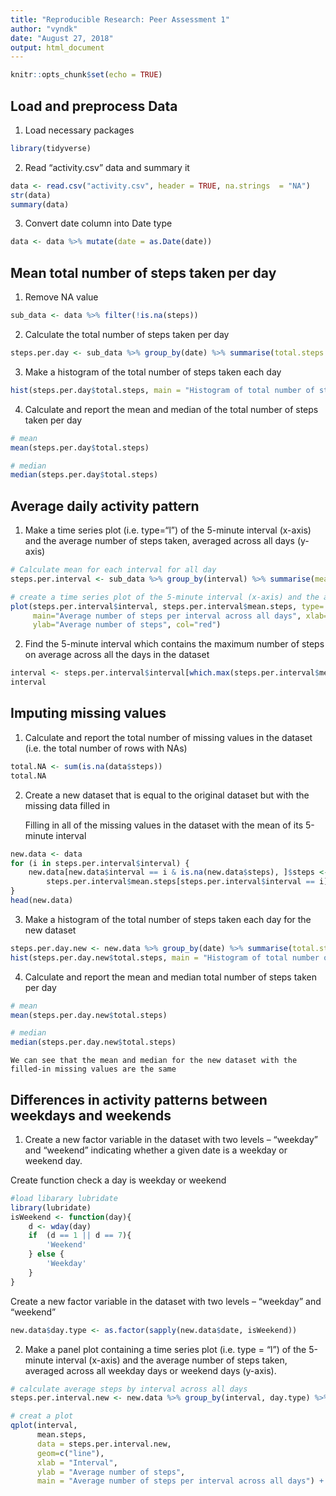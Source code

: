 ```yaml
---
title: "Reproducible Research: Peer Assessment 1"
author: "vyndk"
date: "August 27, 2018"
output: html_document
---
```


```r
knitr::opts_chunk$set(echo = TRUE)
```

## Load and preprocess Data
1. Load necessary packages
```r
library(tidyverse)
```
2. Read "activity.csv" data and summary it
```r
data <- read.csv("activity.csv", header = TRUE, na.strings  = "NA")
str(data)
summary(data)
```
3. Convert date column into Date type
```r
data <- data %>% mutate(date = as.Date(date))
```
## Mean total number of steps taken per day
1. Remove NA value

```r
sub_data <- data %>% filter(!is.na(steps))
```

2. Calculate the total number of steps taken per day

```r
steps.per.day <- sub_data %>% group_by(date) %>% summarise(total.steps = sum(steps, na.rm = TRUE))
```

3. Make a histogram of the total number of steps taken each day

```r
hist(steps.per.day$total.steps, main = "Histogram of total number of steps per day", xlab = "Total steps per day", col="red")
```

4. Calculate and report the mean and median of the total number of steps taken per day

```r
# mean
mean(steps.per.day$total.steps)
```

```r
# median
median(steps.per.day$total.steps)
```

## Average daily activity pattern

1. Make a time series plot (i.e. type="l") of the 5-minute interval (x-axis) and the average number of steps taken, averaged across all days (y-axis)
```r
# Calculate mean for each interval for all day
steps.per.interval <- sub_data %>% group_by(interval) %>% summarise(mean.steps = mean(steps, na.rm = TRUE))

# create a time series plot of the 5-minute interval (x-axis) and the average number of steps taken, averaged across all days
plot(steps.per.interval$interval, steps.per.interval$mean.steps, type='l', 
     main="Average number of steps per interval across all days", xlab="Interval", 
     ylab="Average number of steps", col="red")
```

2. Find the 5-minute interval which contains the maximum number of steps on average across all the days in the dataset

``` r
interval <- steps.per.interval$interval[which.max(steps.per.interval$mean.steps)]
interval
```

## Imputing missing values

1. Calculate and report the total number of missing values in the dataset (i.e. the total number of rows with NAs)

``` r
total.NA <- sum(is.na(data$steps))
total.NA
```

2. Create a new dataset that is equal to the original dataset but with the missing data filled in
   
   Filling in all of the missing values in the dataset with the mean of its 5-minute interval

``` r
new.data <- data
for (i in steps.per.interval$interval) {
    new.data[new.data$interval == i & is.na(new.data$steps), ]$steps <- 
        steps.per.interval$mean.steps[steps.per.interval$interval == i]
}
head(new.data)
```

3. Make a histogram of the total number of steps taken each day for the new dataset
    
```r
steps.per.day.new <- new.data %>% group_by(date) %>% summarise(total.steps = sum(steps, na.rm = TRUE))
hist(steps.per.day.new$total.steps, main = "Histogram of total number of steps per day", xlab = "Total steps per day", col="blue")
```

4. Calculate and report the mean and median total number of steps taken per day

```r
# mean
mean(steps.per.day.new$total.steps)
```

```r
# median
median(steps.per.day.new$total.steps)
```
    We can see that the mean and median for the new dataset with the filled-in missing values are the same
    
## Differences in activity patterns between weekdays and weekends

1. Create a new factor variable in the dataset with two levels – “weekday” and “weekend” indicating whether a given date is a weekday or weekend day.

Create function check a day is weekday or weekend
``` r
#load libarary lubridate
library(lubridate)
isWeekend <- function(day){
    d <- wday(day)
    if  (d == 1 || d == 7){
        'Weekend'
    } else {
        'Weekday'
    }
}
```    

Create a new factor variable in the dataset with two levels – “weekday” and “weekend”
``` r

new.data$day.type <- as.factor(sapply(new.data$date, isWeekend))
```

2. Make a panel plot containing a time series plot (i.e. type = “l”) of the 5-minute interval (x-axis) and the average number of steps taken, averaged across all weekday days or weekend days (y-axis).

``` r
# calculate average steps by interval across all days
steps.per.interval.new <- new.data %>% group_by(interval, day.type) %>% summarise(mean.steps = mean(steps, na.rm = TRUE))

# creat a plot
qplot(interval, 
      mean.steps, 
      data = steps.per.interval.new, 
      geom=c("line"),
      xlab = "Interval", 
      ylab = "Average number of steps", 
      main = "Average number of steps per interval across all days") + facet_wrap(. ~ day.type, ncol = 1)
```
